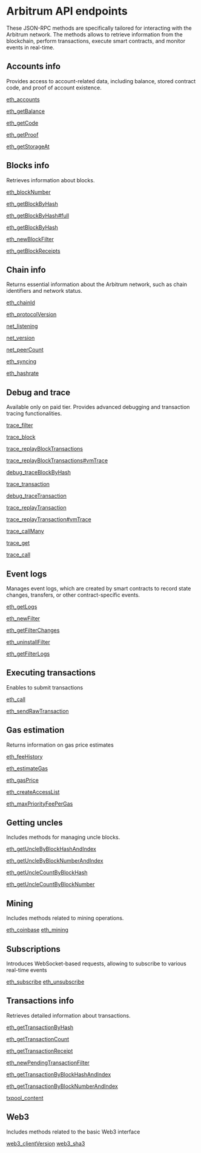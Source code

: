 # Arbitrum API endpoints

These JSON-RPC methods are specifically tailored for interacting with the Arbitrum network. The methods allows to retrieve information from the blockchain, perform transactions, execute smart contracts, and monitor events in real-time.

## Accounts info

Provides access to account-related data, including balance, stored contract code, and proof of account existence.

[eth_accounts](/ethereum-api/accountinfo/eth_accounts)

[eth_getBalance](/ethereum-api/accountinfo/eth_getBalance)

[eth_getCode](/ethereum-api/accountinfo/eth_getCode)

[eth_getProof](/ethereum-api/accountinfo/eth_getProof)

[eth_getStorageAt](/ethereum-api/accountinfo/eth_getStorageAt)

## Blocks info

Retrieves information about blocks.

[eth_blockNumber](/ethereum-api/blocksinfo/eth_getStorageAt)

[eth_getBlockByHash](/ethereum-api/blocksinfo/eth_getBlockByHash)

[eth_getBlockByHash#full](/ethereum-api/blocksinfo/eth_getBlockByHashfull)

[eth_getBlockByHash](/ethereum-api/blocksinfo/eth_getBlockByHash)

[eth_newBlockFilter](/ethereum-api/blocksinfo/eth_newBlockFilter)

[eth_getBlockReceipts](/ethereum-api/blocksinfo/eth_getBlockReceipts)

## Chain info

Returns essential information about the Arbitrum network, such as chain identifiers and network status.

[eth_chainId](/ethereum-api/chaininfo/eth_chainId)

[eth_protocolVersion](/ethereum-api/chaininfo/eth_protocolVersion)

[net_listening](/ethereum-api/chaininfo/net_listening)

[net_version](/ethereum-api/chaininfo/net_version)

[net_peerCount](/ethereum-api/chaininfo/net_peerCount)

[eth_syncing](/ethereum-api/chaininfo/eth_syncing)

[eth_hashrate](/ethereum-api/chaininfo/eth_hashrate)

## Debug and trace

Available only on paid tier. Provides advanced debugging and transaction tracing functionalities.

[trace_filter](/ethereum-api/debugandtrace/trace_filter)

[trace_block](/ethereum-api/debugandtrace/trace_block)

[trace_replayBlockTransactions](/ethereum-api/debugandtrace/trace_replayBlockTransactions)

[trace_replayBlockTransactions#vmTrace](/ethereum-api/debugandtrace/trace_replayBlockTransactionsvmTrace)

[debug_traceBlockByHash](/ethereum-api/debugandtrace/debug_traceBlockByHash)

[trace_transaction](/ethereum-api/debugandtrace/trace_transaction)

[debug_traceTransaction](/ethereum-api/debugandtrace/debug_traceTransaction)

[trace_replayTransaction](/ethereum-api/debugandtrace/trace_replayTransaction)

[trace_replayTransaction#vmTrace](/ethereum-api/debugandtrace/trace_replayTransactionvmTrace)

[trace_callMany](/ethereum-api/debugandtrace/trace_callMany)

[trace_get](/ethereum-api/debugandtrace/trace_get)

[trace_call](/ethereum-api/debugandtrace/trace_call)

## Event logs

Manages event logs, which are created by smart contracts to record state changes, transfers, or other contract-specific events.

[eth_getLogs](/ethereum-api/eventlogs/eth_getLogs)

[eth_newFilter](/ethereum-api/eventlogs/eth_newFilter)

[eth_getFilterChanges](/ethereum-api/eventlogs/eth_getFilterChanges)

[eth_uninstallFilter](/ethereum-api/eventlogs/eth_uninstallFilter)

[eth_getFilterLogs](/ethereum-api/eventlogs/eth_getFilterLogs)

## Executing transactions

Enables to submit transactions

[eth_call](/ethereum-api/executingtransactions/eth_call)

[eth_sendRawTransaction](/ethereum-api/executingtransactions/eth_sendRawTransaction)

## Gas estimation

Returns information on gas price estimates

[eth_feeHistory](/ethereum-api/gasestimation/eth_feeHistory)

[eth_estimateGas](/ethereum-api/gasestimation/eth_estimateGas)

[eth_gasPrice](/ethereum-api/gasestimation/eth_gasPrice)

[eth_createAccessList](/ethereum-api/gasestimation/eth_createAccessList)

[eth_maxPriorityFeePerGas](/ethereum-api/gasestimation/eth_maxPriorityFeePerGas)

## Getting uncles

Includes methods for managing uncle blocks.

[eth_getUncleByBlockHashAndIndex](/ethereum-api/gettinguncles/eth_getUncleByBlockHashAndIndex)

[eth_getUncleByBlockNumberAndIndex](/ethereum-api/gettinguncles/eth_getUncleByBlockNumberAndIndex)

[eth_getUncleCountByBlockHash](/ethereum-api/gettinguncles/eth_getUncleCountByBlockHash)

[eth_getUncleCountByBlockNumber](/ethereum-api/gettinguncles/eth_getUncleCountByBlockNumber)

## Mining

Includes methods related to mining operations.

[eth_coinbase](/ethereum-api/mining/eth_coinbase)
[eth_mining](/ethereum-api/mining/eth_mining)

## Subscriptions

Introduces WebSocket-based requests, allowing to subscribe to various real-time events

[eth_subscribe](/ethereum-api/subscriptions/eth_subscribe)
[eth_unsubscribe](/ethereum-api/subscriptions/eth_unsubscribe)

## Transactions info

Retrieves detailed information about transactions.

[eth_getTransactionByHash](/ethereum-api/transactionsinfo/eth_getTransactionByHash)

[eth_getTransactionCount](/ethereum-api/transactionsinfo/eth_getTransactionCount)

[eth_getTransactionReceipt](/ethereum-api/transactionsinfo/eth_getTransactionReceipt)

[eth_newPendingTransactionFilter](/ethereum-api/transactionsinfo/eth_newPendingTransactionFilter)

[eth_getTransactionByBlockHashAndIndex](/ethereum-api/transactionsinfo/eth_getTransactionByBlockHashAndIndex)

[eth_getTransactionByBlockNumberAndIndex](/ethereum-api/transactionsinfo/eth_getTransactionByBlockNumberAndIndex)

[txpool_content](/ethereum-api/transactionsinfo/txpool_content)

## Web3

Includes methods related to the basic Web3 interface

[web3_clientVersion](/ethereum-api/web3/web3_clientVersion)
[web3_sha3](/ethereum-api/web3/web3_sha3)